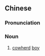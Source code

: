 ==Chinese==
{{zh-forms}}

===Pronunciation===
{{zh-pron
|m=niútóng
|cat=n
}}

===Noun===
{{zh-noun}}

# [[cowherd]] [[boy]]